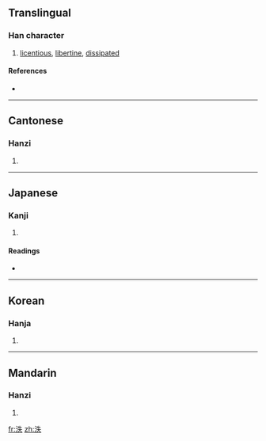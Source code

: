 ==Translingual==

===Han character===
{{Han char|rn=85|rad=水|as=05|sn=8|four=3513<sub>0</sub>|canj=水竹手人 (EHQO)}}

# [[licentious]], [[libertine]], [[dissipated]]

====References====
* {{Han ref|kx=0615.090|dkj=17271|dj=1009.070|hdz=31587.070|uh=6CC6|ud=27846|bh=CCFC|bd=52476}}

----

==Cantonese==

===Hanzi===
{{yue-hanzi|jyut=|y=yat6}}

# {{defn|Cantonese}}

----

==Japanese==

===Kanji===
{{ja-kanji|grade=|rs=水05}}

# {{defn|Japanese}}

====Readings====
* {{ja-readings|on=[[いつ]] (itsu), [[いち]] (ichi), [[てつ]] (tetsu), [[でち]] (dechi)|kun=[[あふれる]] (afureru)}}

----

==Korean==

===Hanja===
{{ko-hanja|hangeul=일|eumhun=|rv=il|mr=il|y=il}}

# {{defn|Korean}}

----

==Mandarin==

===Hanzi===
{{cmn-hanzi|pin=[[yī]] ([[yi1]]), [[yì]] ([[yi4]])|wg=i<sup>1</sup>, i<sup>4</sup>}}

# {{defn|Mandarin}}

[[fr:泆]]
[[zh:泆]]